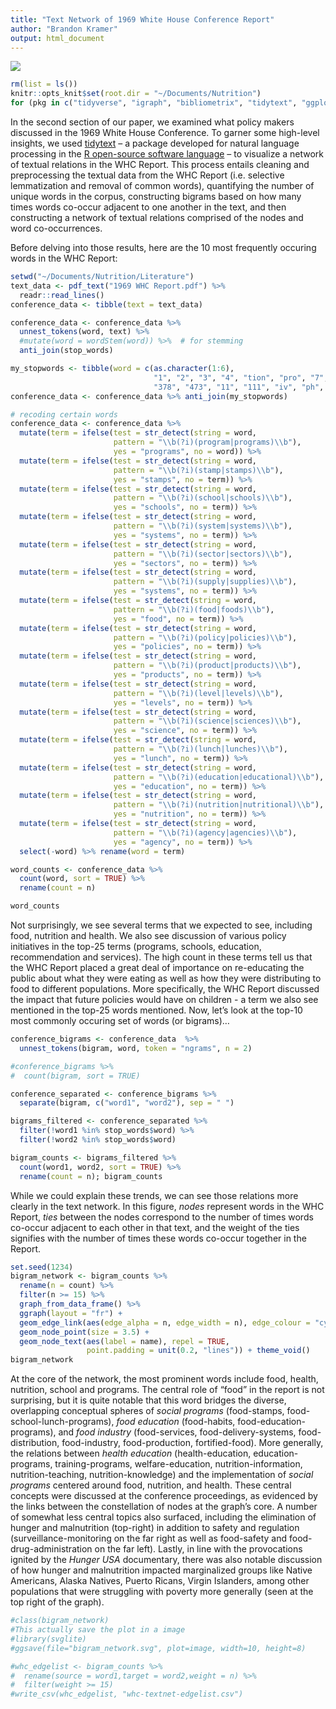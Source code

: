 ```yaml
---
title: "Text Network of 1969 White House Conference Report"
author: "Brandon Kramer"
output: html_document
---
```


![](/text-network-final.svg#center)

```r
rm(list = ls())
knitr::opts_knit$set(root.dir = "~/Documents/Nutrition")
for (pkg in c("tidyverse", "igraph", "bibliometrix", "tidytext", "ggplot2", "ggraph", "widyr", "plotly", "stringi", "pdftools", "SnowballC")) {library(pkg, character.only = TRUE)}
```

In the second section of our paper, we examined what policy makers discussed in the 1969 White House Conference. To garner some high-level insights, we used [tidytext](https://www.tidytextmining.com/) – a package developed for natural language processing in the [R open-source software language](https://www.r-project.org/) – to visualize a network of textual relations in the WHC Report. This process entails cleaning and preprocessing the textual data from the WHC Report (i.e. selective lemmatization and removal of common words), quantifying the number of unique words in the corpus, constructing bigrams based on how many times words co-occur adjacent to one another in the text, and then constructing a network of textual relations comprised of the nodes and word co-occurrences.

Before delving into those results, here are the 10 most frequently occuring words in the WHC Report:

```r
setwd("~/Documents/Nutrition/Literature")
text_data <- pdf_text("1969 WHC Report.pdf") %>% 
  readr::read_lines()
conference_data <- tibble(text = text_data)

conference_data <- conference_data %>% 
  unnest_tokens(word, text) %>%
  #mutate(word = wordStem(word)) %>%  # for stemming
  anti_join(stop_words)

my_stopwords <- tibble(word = c(as.character(1:6), 
                                "1", "2", "3", "4", "tion", "pro", "7", "8", 
                                "378", "473", "11", "111", "iv", "ph", "m.d", "vi", "nutri"))
conference_data <- conference_data %>% anti_join(my_stopwords)

# recoding certain words 
conference_data <- conference_data %>% 
  mutate(term = ifelse(test = str_detect(string = word, 
                       pattern = "\\b(?i)(program|programs)\\b"), 
                       yes = "programs", no = word)) %>% 
  mutate(term = ifelse(test = str_detect(string = word, 
                       pattern = "\\b(?i)(stamp|stamps)\\b"), 
                       yes = "stamps", no = term)) %>% 
  mutate(term = ifelse(test = str_detect(string = word, 
                       pattern = "\\b(?i)(school|schools)\\b"), 
                       yes = "schools", no = term)) %>% 
  mutate(term = ifelse(test = str_detect(string = word, 
                       pattern = "\\b(?i)(system|systems)\\b"), 
                       yes = "systems", no = term)) %>% 
  mutate(term = ifelse(test = str_detect(string = word, 
                       pattern = "\\b(?i)(sector|sectors)\\b"), 
                       yes = "sectors", no = term)) %>% 
  mutate(term = ifelse(test = str_detect(string = word, 
                       pattern = "\\b(?i)(supply|supplies)\\b"), 
                       yes = "systems", no = term)) %>% 
  mutate(term = ifelse(test = str_detect(string = word, 
                       pattern = "\\b(?i)(food|foods)\\b"), 
                       yes = "food", no = term)) %>% 
  mutate(term = ifelse(test = str_detect(string = word, 
                       pattern = "\\b(?i)(policy|policies)\\b"), 
                       yes = "policies", no = term)) %>% 
  mutate(term = ifelse(test = str_detect(string = word, 
                       pattern = "\\b(?i)(product|products)\\b"), 
                       yes = "products", no = term)) %>% 
  mutate(term = ifelse(test = str_detect(string = word, 
                       pattern = "\\b(?i)(level|levels)\\b"), 
                       yes = "levels", no = term)) %>% 
  mutate(term = ifelse(test = str_detect(string = word, 
                       pattern = "\\b(?i)(science|sciences)\\b"), 
                       yes = "science", no = term)) %>% 
  mutate(term = ifelse(test = str_detect(string = word, 
                       pattern = "\\b(?i)(lunch|lunches)\\b"), 
                       yes = "lunch", no = term)) %>% 
  mutate(term = ifelse(test = str_detect(string = word, 
                       pattern = "\\b(?i)(education|educational)\\b"), 
                       yes = "education", no = term)) %>% 
  mutate(term = ifelse(test = str_detect(string = word, 
                       pattern = "\\b(?i)(nutrition|nutritional)\\b"), 
                       yes = "nutrition", no = term)) %>% 
  mutate(term = ifelse(test = str_detect(string = word, 
                       pattern = "\\b(?i)(agency|agencies)\\b"), 
                       yes = "agency", no = term)) %>% 
  select(-word) %>% rename(word = term)

word_counts <- conference_data %>%
  count(word, sort = TRUE) %>% 
  rename(count = n)

word_counts 
```
Not surprisingly, we see several terms that we expected to see, including food, nutrition and health. We also see discussion of various policy initiatives in the top-25 terms (programs, schools, education, recommendation and services). The high count in these terms tell us that the WHC Report placed a great deal of importance on re-educating the public about what they were eating as well as how they were distributing to food to different populations. More specifically, the WHC Report discussed the impact that future policies would have on children - a term we also see mentioned in the top-25 words mentioned. Now, let's look at the top-10 most commonly occuring set of words (or bigrams)...

```r
conference_bigrams <- conference_data  %>%
  unnest_tokens(bigram, word, token = "ngrams", n = 2)

#conference_bigrams %>%
#  count(bigram, sort = TRUE)

conference_separated <- conference_bigrams %>%
  separate(bigram, c("word1", "word2"), sep = " ")

bigrams_filtered <- conference_separated %>%
  filter(!word1 %in% stop_words$word) %>%
  filter(!word2 %in% stop_words$word)

bigram_counts <- bigrams_filtered %>% 
  count(word1, word2, sort = TRUE) %>% 
  rename(count = n); bigram_counts
```

While we could explain these trends, we can see those relations more clearly in the text network. In this figure, *nodes* represent words in the WHC Report, *ties* between the nodes correspond to the number of times words co-occur adjacent to each other in that text, and the weight of the ties signifies with the number of times these words co-occur together in the Report.

```r
set.seed(1234)
bigram_network <- bigram_counts %>%
  rename(n = count) %>% 
  filter(n >= 15) %>%
  graph_from_data_frame() %>%
  ggraph(layout = "fr") +
  geom_edge_link(aes(edge_alpha = n, edge_width = n), edge_colour = "cyan4") +
  geom_node_point(size = 3.5) +
  geom_node_text(aes(label = name), repel = TRUE, 
                 point.padding = unit(0.2, "lines")) + theme_void()
bigram_network
```

At the core of the network, the most prominent words include food, health, nutrition, school and programs. The central role of “food” in the report is not surprising, but it is quite notable that this word bridges the diverse, overlapping conceptual spheres of *social programs* (food-stamps, food-school-lunch-programs), *food education* (food-habits, food-education-programs), and *food industry* (food-services, food-delivery-systems, food-distribution, food-industry, food-production, fortified-food). More generally, the relations between *health education* (health-education, education-programs, training-programs, welfare-education, nutrition-information, nutrition-teaching, nutrition-knowledge) and the implementation of *social programs* centered around food, nutrition, and health. These central concepts were discussed at the conference proceedings, as evidenced by the links between the constellation of nodes at the graph’s core. A number of somewhat less central topics also surfaced, including the elimination of hunger and malnutrition (top-right) in addition to safety and regulation (surveillance-monitoring on the far right as well as food-safety and food-drug-administration on the far left). Lastly, in line with the provocations ignited by the *Hunger USA* documentary, there was also notable discussion of how hunger and malnutrition impacted marginalized groups like Native Americans, Alaska Natives, Puerto Ricans, Virgin Islanders, among other populations that were struggling with poverty more generally (seen at the top right of the graph).

```r
#class(bigram_network)
#This actually save the plot in a image
#library(svglite)
#ggsave(file="bigram_network.svg", plot=image, width=10, height=8)
```

```r
#whc_edgelist <- bigram_counts %>% 
#  rename(source = word1,target = word2,weight = n) %>% 
#  filter(weight >= 15)
#write_csv(whc_edgelist, "whc-textnet-edgelist.csv")
```



